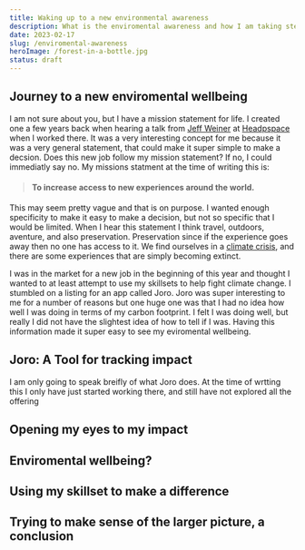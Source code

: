 ```yaml
---
title: Waking up to a new environmental awareness
description: What is the enviromental awareness and how I am taking steps to waking up to my own enviromental awareness.
date: 2023-02-17
slug: /enviromental-awareness
heroImage: /forest-in-a-bottle.jpg
status: draft
---
```


## Journey to a new enviromental wellbeing

I am not sure about you, but I have a mission statement for life. I created one a few years back when hearing a talk from [Jeff Weiner](https://www.linkedin.com/in/jeffweiner08/) at [Headpspace](https://headspace.com) when I worked there. It was a very interesting concept for me because it was a very general statement, that could make it super simple to make a decsion. Does this new job follow my mission statement? If no, I could immediatly say no. My missions statment at the time of writing this is:

> #### To increase access to new experiences around the world.

This may seem pretty vague and that is on purpose. I wanted enough specificity to make it easy to make a decision, but not so specific that I would be limited. When I hear this statement I think travel, outdoors, aventure, and also preservation. Preservation since if the experience goes away then no one has access to it. We find ourselves in a [climate crisis](https://climate.nasa.gov/news/3246/nasa-says-2022-fifth-warmest-year-on-record-warming-trend-continues/), and there are some experiences that are simply becoming extinct.

I was in the market for a new job in the beginning of this year and thought I wanted to at least attempt to use my skillsets to help fight climate change. I stumbled on a listing for an app called Joro. Joro was super interesting to me for a number of reasons but one huge one was that I had no idea how well I was doing in terms of my carbon footprint. I felt I was doing well, but really I did not have the slightest idea of how to tell if I was. Having this information made it super easy to see my eviromental wellbeing.

## Joro: A Tool for tracking impact

I am only going to speak breifly of what Joro does. At the time of wrtting this I only have just started working there, and still have not explored all the offering

## Opening my eyes to my impact

## Enviromental wellbeing?

## Using my skillset to make a difference

## Trying to make sense of the larger picture, a conclusion
